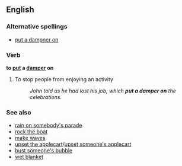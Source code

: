 ==English==

===Alternative spellings===
*[[put a dampner on]]
===Verb===
'''to [[put]] a [[damper]] on'''

#{{idiom}} To stop people from enjoying an activity
#:''John told us he had lost his job, which '''put a damper on''' the celebrations.''

===See also===
* [[rain on somebody's parade]]
* [[rock the boat]]
* [[make waves]]
* [[upset the applecart]]/[[upset someone's applecart]]
* [[bust someone's bubble]]
* [[wet blanket]]